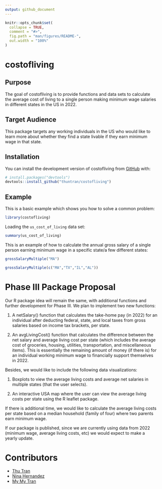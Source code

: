 ```yaml
---
output: github_document
---
```


<!-- README.md is generated from README.Rmd. Please edit that file -->

```r
knitr::opts_chunk$set(
  collapse = TRUE,
  comment = "#>",
  fig.path = "man/figures/README-",
  out.width = "100%"
)
```

# costofliving

<!-- badges: start -->
<!-- badges: end -->

## Purpose

The goal of costofliving is to provide functions and data sets to calculate the average cost of living to a single person making minimum wage salaries in different states in the US in 2022. 

## Target Audience

This package targets any working individuals in the US who would like to learn more about whether they find a state livable if they earn minimum wage in that state.


## Installation

You can install the development version of costofliving from [GitHub](https://github.com/) with:

``` r
# install.packages("devtools")
devtools::install_github("thuntran/costofliving")
```

## Example

This is a basic example which shows you how to solve a common problem:

```r
library(costofliving)
```

Loading the `us_cost_of_living` data set:

```r
summary(us_cost_of_living)
```

This is an example of how to calculate the annual gross salary of a single person earning minimum wage in a specific state/a few different states:

```r
grossSalaryMultiple("MA")
```

```r
grossSalaryMultiple(c("MA","TX","IL","AL"))
```

# Phase III Package Proposal 

Our R package idea will remain the same, with additional functions and further development for Phase III. We plan to implement two new functions:

  (1) A netSalary() function that calculates the take-home pay (in 2022) for an individual after deducting federal, state, and local taxes from gross salaries based on income tax brackets, per state. 
  
  (2) An avgLivingCost() function that calculates the difference between the net salary and average living cost per state (which includes the average cost of groceries, housing, utilities, transportation, and miscellaneous items). This is essentially the remaining amount of money (if there is) for an individual working minimum wage to financially support themselves in 2022. 
  
  
Besides, we would like to include the following data visualizations:

  (1) Boxplots to view the average living costs and average net salaries in multiple states (that the user selects).
  
  (2) An interactive USA map where the user can view the average living costs per state using the R leaflet package. 



If there is additional time, we would like to calculate the average living costs per state based on a median household (family of four) where two parents earn minimum wage.


If our package is published, since we are currently using data from 2022 (minimum wage, average living costs, etc) we would expect to make a yearly update. 


# Contributors

- [Thu Tran](https://github.com/thuntran)
- [Nina Hernandez](http://github.com/nhernandez3)
- [My My Tran](http://github.com/puppehmama)

